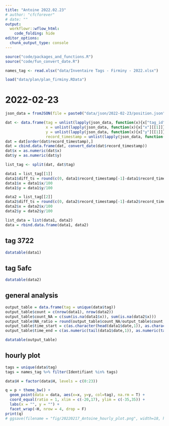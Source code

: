 ```yaml
---
title: "Antoine 2022.02.23"
# author: "cfcforever"
# date: ""
output: 
  workflowr::wflow_html:
    code_folding: hide
editor_options:
  chunk_output_type: console
---
```


```r
source("code/packages_and_functions.R")
source("code/fun_convert_date.R")

names_tag <- read.xlsx("data/Inventaire Tags - Firminy - 2022.xlsx")

load("data/plan/plan_firminy.RData")
```


# 2022-02-23
```r
json_data = fromJSON(file = paste0("data/json/2022-02-23/position.json"))

dat <- data.frame(tag = unlist(lapply(json_data, function(x){x["tag_id"][[1]]})),
                  x = unlist(lapply(json_data, function(x){x["x"][[1]]})),
                  y = unlist(lapply(json_data, function(x){x["y"][[1]]})),
                  record_timestamp = unlist(lapply(json_data, function(x){x["record_timestamp"][[1]]})))
dat = dat[order(dat$record_timestamp),]
dat = cbind.data.frame(dat, convert_date(dat$record_timestamp))
dat$x = as.numeric(dat$x)
dat$y = as.numeric(dat$y)

list_tag <- split(dat, dat$tag)

data1 = list_tag[[1]]
data1$diff_ts = round(c(0, data1$record_timestamp[-1]-data1$record_timestamp[-nrow(data1)]), 3)
data1$x = data1$x/100
data1$y = data1$y/100

data2 = list_tag[[2]]
data2$diff_ts = round(c(0, data2$record_timestamp[-1]-data2$record_timestamp[-nrow(data2)]), 3)
data2$x = data2$x/100
data2$y = data2$y/100

list_data = list(data1, data2)
data = rbind.data.frame(data1, data2)
```


## tag 3722
```r
datatable(data1)
```


## tag 5afc
```r
datatable(data2)
```


## general analysis
```r
output_table = data.frame(tag = unique(data$tag))
output_table$count = c(nrow(data1), nrow(data2))
output_table$count_NA = c(sum(is.na(data1$x)), sum(is.na(data2$x)))
output_table$NA_ratio = round(output_table$count_NA/output_table$count,2)
output_table$time_start = c(as.character(head(data1$date,1)), as.character(head(data2$date,1)))
output_table$time_end = c(as.numeric(tail(data1$date,1)), as.numeric(tail(data2$date,1)))

datatable(output_table)
```


## hourly plot {.tabset .tabset-pills}
```r
tags = unique(data$tag)
tags = names_tag %>% filter(Identifiant %in% tags)

data$H = factor(data$H, levels = c(0:23))

q = p + theme_bw() +
  geom_point(data = data, aes(x=x, y=y, col=tag), na.rm = T) +
  coord_equal(ratio = 1, xlim = c(-20,17), ylim = c(-35,35)) +
  labs(x = "", y = "") + 
  facet_wrap(~H, nrow = 4, drop = F)
print(q)
# ggsave(filename = "fig/20220217_Antoine_hourly_plot.png", width=18, height=18)
```

